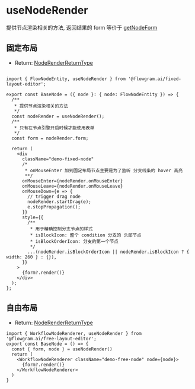 # useNodeRender

提供节点渲染相关的方法, 返回结果的 form 等价于 [getNodeForm](/api/utils/get-node-form.html)

## 固定布局

- Return: [NodeRenderReturnType](https://flowgram-ai.github.io/flowgram.ai/auto-docs/fixed-layout-editor/interfaces/NodeRenderReturnType.html)

```tsx pure

import { FlowNodeEntity, useNodeRender } from '@flowgram.ai/fixed-layout-editor';

export const BaseNode = ({ node }: { node: FlowNodeEntity }) => {
  /**
   * 提供节点渲染相关的方法
   */
  const nodeRender = useNodeRender();
  /**
   * 只有在节点引擎开启时候才能使用表单
   */
  const form = nodeRender.form;

  return (
    <div
      className="demo-fixed-node"
      /*
       * onMouseEnter 加到固定布局节点主要是为了监听 分支线条的 hover 高亮
       **/
      onMouseEnter={nodeRender.onMouseEnter}
      onMouseLeave={nodeRender.onMouseLeave}
      onMouseDown={e => {
        // trigger drag node
        nodeRender.startDrag(e);
        e.stopPropagation();
      }}
      style={{
        /**
         * 用于精确控制分支节点的样式
         * isBlockIcon: 整个 condition 分支的 头部节点
         * isBlockOrderIcon: 分支的第一个节点
         */
        ...(nodeRender.isBlockOrderIcon || nodeRender.isBlockIcon ? { width: 260 } : {}),
      }}
    >
      {form?.render()}
    </div>
  );
};

```

## 自由布局

- Return: [NodeRenderReturnType](https://flowgram-ai.github.io/flowgram.ai/auto-docs/free-layout-core/interfaces/NodeRenderReturnType.html)

```tsx pure
import { WorkflowNodeRenderer, useNodeRender } from '@flowgram.ai/free-layout-editor';
export const BaseNode = () => {
  const { form, node } = useNodeRender()
  return (
    <WorkflowNodeRenderer className="demo-free-node" node={node}>
      {form?.render()}
    </WorkflowNodeRenderer>
  )
}

```
